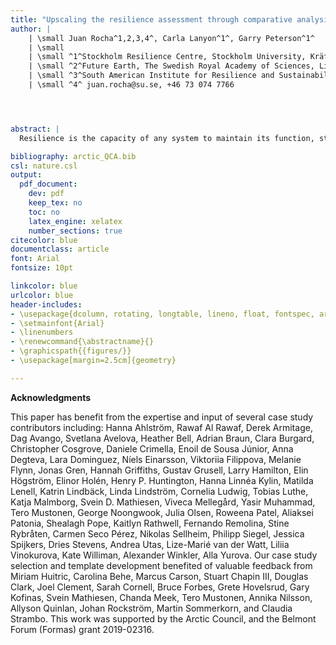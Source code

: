 ```yaml
---
title: "Upscaling the resilience assessment through comparative analysis"
author: |
    | \small Juan Rocha^1,2,3,4^, Carla Lanyon^1^, Garry Peterson^1^
    | \small
    | \small ^1^Stockholm Resilience Centre, Stockholm University, Kräftriket 2B, 10691 Stockholm
    | \small ^2^Future Earth, The Swedish Royal Academy of Sciences, Lilla Frescativägen 4A, 104 05 Stockholm
    | \small ^3^South American Institute for Resilience and Sustainability Studies, Maldonado, Uruguay
    | \small ^4^ juan.rocha@su.se, +46 73 074 7766




abstract: |
  Resilience is the capacity of any system to maintain its function, structure and identity despite disturbances. Assessing resilience has been elusive due to high levels of abstraction that are difficult to empirically test, or the lack of high quality data required once appropriate proxies are identified. Most resilience assessments are limited to specific situation arenas, making comparision one of the unresolved challenges. Here we show how leveraging comparative analysis can provide insights on how Arctic communities (N = 40) can best deal with social and environmental change. We found that the capacity to self-organize, and nurturing diversity are sufficient conditions for Arctic communities whose livelihoods have been resilient, or for communities whose livelihoods have been transformed. Our study provides an alternative perspective on how to assess resilience by leveraging comparsion across cases. It also identify governance patways to support adaptations and transformations in the Arctic, a geography with some of the most dramatic social and natural challenges to come. 

bibliography: arctic_QCA.bib
csl: nature.csl
output:
  pdf_document:
    dev: pdf
    keep_tex: no
    toc: no
    latex_engine: xelatex
    number_sections: true
citecolor: blue
documentclass: article
font: Arial
fontsize: 10pt

linkcolor: blue
urlcolor: blue
header-includes:
- \usepackage{dcolumn, rotating, longtable, lineno, float, fontspec, array, tabularx}
- \setmainfont{Arial}
- \linenumbers
- \renewcommand{\abstractname}{}
- \graphicspath{{figures/}}
- \usepackage[margin=2.5cm]{geometry}

---
```


**Acknowledgments**
 
This paper has benefit from the expertise and input of several case study contributors including: Hanna Ahlström, Rawaf Al Rawaf, Derek Armitage, Dag Avango, Svetlana Avelova, Heather Bell, Adrian Braun, Clara Burgard, Christopher Cosgrove, Daniele Crimella, Enoil de Sousa Júnior, Anna Degteva, Lara Dominguez, Níels Einarsson, Viktoriia Filippova, Melanie Flynn, Jonas Gren, Hannah Griffiths, Gustav Grusell, Larry Hamilton, Elin Högström, Elinor Holén, Henry P. Huntington, Hanna Linnéa Kylin, Matilda Lenell, Katrin Lindbäck, Linda Lindström, Cornelia Ludwig, Tobias Luthe, Katja Malmborg, Svein D. Mathiesen, Viveca Mellegård, Yasir Muhammad, Tero Mustonen, George Noongwook, Julia Olsen, Roweena Patel, Aliaksei Patonia, Shealagh Pope, Kaitlyn Rathwell, Fernando Remolina, Stine Rybråten, Carmen Seco Pérez, Nikolas Sellheim, Philipp Siegel, Jessica Spijkers, Dries Stevens, Andrea Utas, Lize-Marié van der Watt, Liliia Vinokurova, Kate Williman, Alexander Winkler, Alla Yurova. Our case study selection and template development benefited of valuable feedback from Miriam Huitric, Carolina Behe, Marcus Carson, Stuart Chapin III, Douglas Clark, Joel Clement, Sarah Cornell, Bruce Forbes, Grete Hovelsrud, Gary Kofinas, Svein Mathiesen, Chanda Meek, Tero Mustonen, Annika Nilsson, Allyson Quinlan, Johan Rockström, Martin Sommerkorn, and Claudia Strambo. This work was supported by the Arctic Council, and the Belmont Forum (Formas) grant 2019-02316.